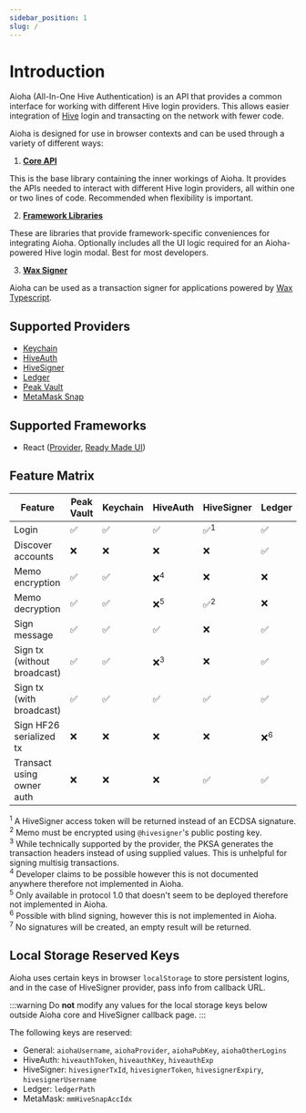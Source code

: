 ```yaml
---
sidebar_position: 1
slug: /
---
```


# Introduction

Aioha (All-In-One Hive Authentication) is an API that provides a common interface for working with different Hive login providers. This allows easier integration of [Hive](https://hive.io) login and transacting on the network with fewer code.

Aioha is designed for use in browser contexts and can be used through a variety of different ways:

1. [**Core API**](/docs/category/core-api)

This is the base library containing the inner workings of Aioha. It provides the APIs needed to interact with different Hive login providers, all within one or two lines of code. Recommended when flexibility is important.

2. [**Framework Libraries**](#supported-frameworks)

These are libraries that provide framework-specific conveniences for integrating Aioha. Optionally includes all the UI logic required for an Aioha-powered Hive login modal. Best for most developers.

3. [**Wax Signer**](/docs/core/wax)

Aioha can be used as a transaction signer for applications powered by [Wax Typescript](https://gitlab.syncad.com/hive/wax/-/tree/develop/ts?ref_type=heads).

## Supported Providers

* [Keychain](https://hive-keychain.com)
* [HiveAuth](https://hiveauth.com)
* [HiveSigner](https://hivesigner.com)
* [Ledger](https://hiveledger.io)
* [Peak Vault](https://vault.peakd.com)
* [MetaMask Snap](https://snaps.metamask.io/snap/npm/hiveio/metamask-snap)

## Supported Frameworks

* React ([Provider](/docs/react/provider), [Ready Made UI](/docs/react/ui))

## Feature Matrix

|Feature|Peak Vault|Keychain|HiveAuth|HiveSigner|Ledger|MetaMask|
|-|-|-|-|-|-|-|
|Login|✅|✅|✅|✅<sup>1</sup>|✅|✅<sup>7</sup>|
|Discover accounts|❌|❌|❌|❌|✅|✅|
|Memo encryption|✅|✅|❌<sup>4</sup>|❌|❌|✅|
|Memo decryption|✅|✅|❌<sup>5</sup>|✅<sup>2</sup>|❌|✅|
|Sign message|✅|✅|✅|❌|✅|❌|
|Sign tx (without broadcast)|✅|✅|❌<sup>3</sup>|❌|✅|✅|
|Sign tx (with broadcast)|✅|✅|✅|✅|✅|✅|
|Sign HF26 serialized tx|❌|❌|❌|❌|❌<sup>6</sup>|✅|
|Transact using owner auth|❌|❌|❌|✅|✅|✅|

<sup>1</sup> A HiveSigner access token will be returned instead of an ECDSA signature.<br/>
<sup>2</sup> Memo must be encrypted using `@hivesigner`'s public posting key.<br/>
<sup>3</sup> While technically supported by the provider, the PKSA generates the transaction headers instead of using supplied values. This is unhelpful for signing multisig transactions.<br/>
<sup>4</sup> Developer claims to be possible however this is not documented anywhere therefore not implemented in Aioha.<br/>
<sup>5</sup> Only available in protocol 1.0 that doesn't seem to be deployed therefore not implemented in Aioha.<br/>
<sup>6</sup> Possible with blind signing, however this is not implemented in Aioha.<br/>
<sup>7</sup> No signatures will be created, an empty result will be returned.

## Local Storage Reserved Keys

Aioha uses certain keys in browser `localStorage` to store persistent logins, and in the case of HiveSigner provider, pass info from callback URL.

:::warning
Do **not** modify any values for the local storage keys below outside Aioha core and HiveSigner callback page.
:::

The following keys are reserved:

* General: `aiohaUsername`, `aiohaProvider`, `aiohaPubKey`, `aiohaOtherLogins`
* HiveAuth: `hiveauthToken`, `hiveauthKey`, `hiveauthExp`
* HiveSigner: `hivesignerTxId`, `hivesignerToken`, `hivesignerExpiry`, `hivesignerUsername`
* Ledger: `ledgerPath`
* MetaMask: `mmHiveSnapAccIdx`
